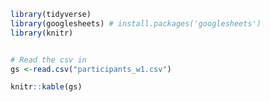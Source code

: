 ```r

library(tidyverse)
library(googlesheets) # install.packages('googlesheets')
library(knitr)


# Read the csv in
gs <-read.csv("participants_w1.csv")

knitr::kable(gs)

```

